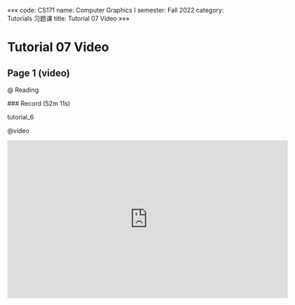 «««
code: CS171
name: Computer Graphics I
semester: Fall 2022
category: Tutorials 习题课
title: Tutorial 07 Video
»»»

# Tutorial 07 Video

## Page 1 (video)

@ Reading

<div class="markdown-body">
### Record (52m 11s)

tutorial_6
</div>

@video

<iframe src="https://sbbrisk.com/e/6i31tjr3ystb.html" frameborder=0 marginwidth=0 marginheight=0 scrolling=no width=640 height=360 allowfullscreen></iframe>
